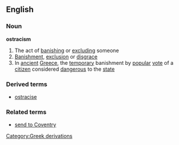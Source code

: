 ==English==
===Noun===
{{wikipedia}}
'''ostracism'''
#The act of [[banish]]ing or [[exclude|excluding]] someone
#[[Banishment]], [[exclusion]] or [[disgrace]]
#In [[ancient]] [[Greece]], the [[temporary]] banishment by [[popular]] [[vote]] of a [[citizen]] considered [[dangerous]] to the [[state]]
===Derived terms===
*[[ostracise]]
===Related terms===
*[[send to Coventry]]
[[Category:Greek derivations]]